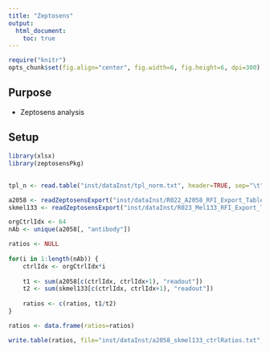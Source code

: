 ```yaml
---
title: "Zeptosens"
output: 
  html_document:
    toc: true
---
```


```r
require("knitr")
opts_chunk$set(fig.align="center", fig.width=6, fig.height=6, dpi=300)
```

## Purpose
* Zeptosens analysis

## Setup 
```r
library(xlsx)
library(zeptosensPkg)
```

##
```r
tpl_n <- read.table("inst/dataInst/tpl_norm.txt", header=TRUE, sep="\t", comment.char='')

a2058 <- readZeptosensExport("inst/dataInst/R022_A2058_RFI_Export_Table.xls", c("sampleName", "treatment", "time"))
skmel133 <- readZeptosensExport("inst/dataInst/R023_Mel133_RFI_Export_Table.xls", c("sampleName", "treatment", "time"))

orgCtrlIdx <- 64
nAb <- unique(a2058[, "antibody"])

ratios <- NULL
    
for(i in 1:length(nAb)) {
    ctrlIdx <- orgCtrlIdx*i
    
    t1 <- sum(a2058[c(ctrlIdx, ctrlIdx+1), "readout"])
    t2 <- sum(skmel133[c(ctrlIdx, ctrlIdx+1), "readout"])
    
    ratios <- c(ratios, t1/t2)
}

ratios <- data.frame(ratios=ratios)

write.table(ratios, file="inst/dataInst/a2058_skmel133_ctrlRatios.txt", sep="\t", col.names=TRUE, row.names=FALSE, quote=FALSE)

```